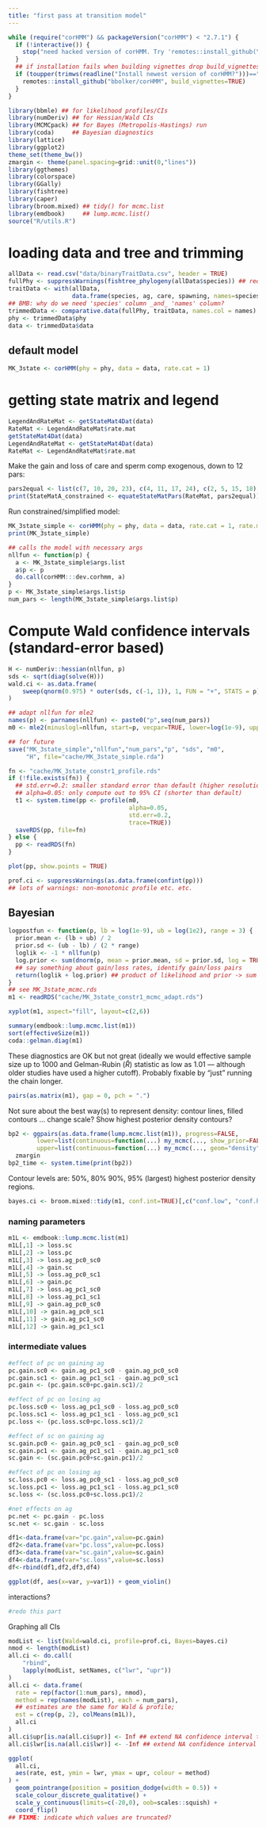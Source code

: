 ```yaml
---
title: "first pass at transition model"
---
```


```r
while (require("corHMM") && packageVersion("corHMM") < "2.7.1") {
  if (!interactive()) {
    stop("need hacked version of corHMM. Try 'remotes::install_github(\"bbolker/corHMM\", build_vignettes=TRUE)'")
  }
  ## if installation fails when building vignettes drop build_vignettes=TRUE (default is FALSE)
  if (toupper(trimws(readline("Install newest version of corHMM?")))=="Y") {
    remotes::install_github("bbolker/corHMM", build_vignettes=TRUE)
  }
}
```

```r
library(bbmle) ## for likelihood profiles/CIs
library(numDeriv) ## for Hessian/Wald CIs
library(MCMCpack) ## for Bayes (Metropolis-Hastings) run
library(coda)     ## Bayesian diagnostics
library(lattice)
library(ggplot2)
theme_set(theme_bw())
zmargin <- theme(panel.spacing=grid::unit(0,"lines"))
library(ggthemes)
library(colorspace)
library(GGally)
library(fishtree)
library(caper)
library(broom.mixed) ## tidy() for mcmc.list
library(emdbook)     ## lump.mcmc.list()
source("R/utils.R")
```

# loading data and tree and trimming

```r
allData <- read.csv("data/binaryTraitData.csv", header = TRUE)
fullPhy <- suppressWarnings(fishtree_phylogeny(allData$species)) ## request 607, only find 478 spp
traitData <- with(allData,
                  data.frame(species, ag, care, spawning, names=species))
## BMB: why do we need 'species' column _and_ 'names' column?
trimmedData <- comparative.data(fullPhy, traitData, names.col = names)
phy <- trimmedData$phy
data <- trimmedData$data
```

## default model

```r
MK_3state <- corHMM(phy = phy, data = data, rate.cat = 1)
```


# getting state matrix and legend

```r
LegendAndRateMat <- getStateMat4Dat(data)
RateMat <- LegendAndRateMat$rate.mat
getStateMat4Dat(data)
LegendAndRateMat <- getStateMat4Dat(data)
RateMat <- LegendAndRateMat$rate.mat
```


Make the gain and loss of care and sperm comp exogenous, down to 12 pars:

```r
pars2equal <- list(c(7, 10, 20, 23), c(4, 11, 17, 24), c(2, 5, 15, 18), c(1, 8, 14, 21))
print(StateMatA_constrained <- equateStateMatPars(RateMat, pars2equal))
```

Run constrained/simplified model:

```r
MK_3state_simple <- corHMM(phy = phy, data = data, rate.cat = 1, rate.mat = StateMatA_constrained)
print(MK_3state_simple)
```


```r
## calls the model with necessary args
nllfun <- function(p) {
  a <- MK_3state_simple$args.list
  a$p <- p
  do.call(corHMM:::dev.corhmm, a)
}
p <- MK_3state_simple$args.list$p
num_pars <- length(MK_3state_simple$args.list$p)
```

# Compute Wald confidence intervals (standard-error based)

```r
H <- numDeriv::hessian(nllfun, p)
sds <- sqrt(diag(solve(H)))
wald.ci <- as.data.frame(
    sweep(qnorm(0.975) * outer(sds, c(-1, 1)), 1, FUN = "+", STATS = p)
)
```

```r
## adapt nllfun for mle2
names(p) <- parnames(nllfun) <- paste0("p",seq(num_pars))
m0 <- mle2(minuslogl=nllfun, start=p, vecpar=TRUE, lower=log(1e-9), upper=log(100), method="L-BFGS-B")
```

```r
## for future
save("MK_3state_simple","nllfun","num_pars","p", "sds", "m0",
     "H", file="cache/MK_3state_simple.rda")
```


```r
fn <- "cache/MK_3state_constr1_profile.rds"
if (!file.exists(fn)) {
  ## std.err=0.2: smaller standard error than default (higher resolution)
  ## alpha=0.05: only compute out to 95% CI (shorter than default)
  t1 <- system.time(pp <- profile(m0,
                                  alpha=0.05,
                                  std.err=0.2,
                                  trace=TRUE))
  saveRDS(pp, file=fn)
} else {
  pp <- readRDS(fn)
}
```

```r
plot(pp, show.points = TRUE)
```

```r
prof.ci <- suppressWarnings(as.data.frame(confint(pp)))
## lots of warnings: non-monotonic profile etc. etc.
```

## Bayesian

```r
logpostfun <- function(p, lb = log(1e-9), ub = log(1e2), range = 3) {
  prior.mean <- (lb + ub) / 2
  prior.sd <- (ub - lb) / (2 * range)
  loglik <- -1 * nllfun(p)
  log.prior <- sum(dnorm(p, mean = prior.mean, sd = prior.sd, log = TRUE))
  ## say something about gain/loss rates, identify gain/loss pairs
  return(loglik + log.prior) ## product of likelihood and prior -> sum of LL and log-prior
}
## see MK_3state_mcmc.rds
m1 <- readRDS("cache/MK_3state_constr1_mcmc_adapt.rds")
```

```r
xyplot(m1, aspect="fill", layout=c(2,6))
```

```r
summary(emdbook::lump.mcmc.list(m1))
sort(effectiveSize(m1))
coda::gelman.diag(m1)
```

These diagnostics are OK but not great (ideally we would effective sample size up to 1000 and Gelman-Rubin ($\hat R$) statistic as low as 1.01 --- although older studies have used a higher cutoff). Probably fixable by "just" running the chain longer.

```r
pairs(as.matrix(m1), gap = 0, pch = ".")
```

Not sure about the best way(s) to represent density: contour lines, filled contours ... change scale? Show highest posterior density contours?

```r
bp2 <- ggpairs(as.data.frame(lump.mcmc.list(m1)), progress=FALSE,
        lower=list(continuous=function(...) my_mcmc(..., show_prior=FALSE)),
        upper=list(continuous=function(...) my_mcmc(..., geom="density", show_prior=FALSE))) +
  zmargin
bp2_time <- system.time(print(bp2))
```

Contour levels are: 50%, 80% 90%, 95% (largest) highest posterior density regions.

```r
bayes.ci <- broom.mixed::tidy(m1, conf.int=TRUE)[,c("conf.low", "conf.high")]
```

### naming parameters

```r
m1L <- emdbook::lump.mcmc.list(m1)
m1L[,1] -> loss.sc
m1L[,2] -> loss.pc
m1L[,3] -> loss.ag_pc0_sc0
m1L[,4] -> gain.sc
m1L[,5] -> loss.ag_pc0_sc1
m1L[,6] -> gain.pc
m1L[,7] -> loss.ag_pc1_sc0
m1L[,8] -> loss.ag_pc1_sc1
m1L[,9] -> gain.ag_pc0_sc0
m1L[,10] -> gain.ag_pc0_sc1
m1L[,11] -> gain.ag_pc1_sc0
m1L[,12] -> gain.ag_pc1_sc1
```

### intermediate values

```r
#effect of pc on gaining ag
pc.gain.sc0 <- gain.ag_pc1_sc0 - gain.ag_pc0_sc0
pc.gain.sc1 <- gain.ag_pc1_sc1 - gain.ag_pc0_sc1
pc.gain <- (pc.gain.sc0+pc.gain.sc1)/2

#effect of pc on losing ag
pc.loss.sc0 <- loss.ag_pc1_sc0 - loss.ag_pc0_sc0
pc.loss.sc1 <- loss.ag_pc1_sc1 - loss.ag_pc0_sc1
pc.loss <- (pc.loss.sc0+pc.loss.sc1)/2

#effect of sc on gaining ag
sc.gain.pc0 <- gain.ag_pc0_sc1 - gain.ag_pc0_sc0
sc.gain.pc1 <- gain.ag_pc1_sc1 - gain.ag_pc1_sc0
sc.gain <- (sc.gain.pc0+sc.gain.pc1)/2

#effect of pc on losing ag
sc.loss.pc0 <- loss.ag_pc0_sc1 - loss.ag_pc0_sc0
sc.loss.pc1 <- loss.ag_pc1_sc1 - loss.ag_pc1_sc0
sc.loss <- (sc.loss.pc0+sc.loss.pc1)/2

#net effects on ag
pc.net <- pc.gain - pc.loss
sc.net <- sc.gain - sc.loss

df1<-data.frame(var="pc.gain",value=pc.gain)
df2<-data.frame(var="pc.loss",value=pc.loss)
df3<-data.frame(var="sc.gain",value=sc.gain)
df4<-data.frame(var="sc.loss",value=sc.loss)
df<-rbind(df1,df2,df3,df4)

ggplot(df, aes(x=var, y=var1)) + geom_violin()
```

interactions?

```r
#redo this part
```

Graphing all CIs

```r
modList <- list(Wald=wald.ci, profile=prof.ci, Bayes=bayes.ci)
nmod <- length(modList)
all.ci <- do.call(
    "rbind",
    lapply(modList, setNames, c("lwr", "upr"))
)
all.ci <- data.frame(
  rate = rep(factor(1:num_pars), nmod),
  method = rep(names(modList), each = num_pars),
  ## estimates are the same for Wald & profile; 
  est = c(rep(p, 2), colMeans(m1L)),
  all.ci
)
all.ci$upr[is.na(all.ci$upr)] <- Inf ## extend NA confidence interval to limit of graph
all.ci$lwr[is.na(all.ci$lwr)] <- -Inf ## extend NA confidence interval to limit of graph

ggplot(
  all.ci,
  aes(rate, est, ymin = lwr, ymax = upr, colour = method)
) +
  geom_pointrange(position = position_dodge(width = 0.5)) +
  scale_colour_discrete_qualitative() +
  scale_y_continuous(limits=c(-20,0), oob=scales::squish) +
  coord_flip()
## FIXME: indicate which values are truncated?
```
